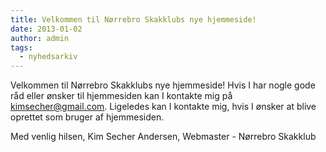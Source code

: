 ```yaml
---
title: Velkommen til Nørrebro Skakklubs nye hjemmeside!
date: 2013-01-02
author: admin
tags:
  - nyhedsarkiv
---
```


Velkommen til Nørrebro Skakklubs nye hjemmeside! Hvis I har nogle gode råd eller ønsker til hjemmesiden kan I kontakte mig på kimsecher@gmail.com. Ligeledes kan I kontakte mig, hvis I ønsker at blive oprettet som bruger af hjemmesiden.

Med venlig hilsen, Kim Secher Andersen, Webmaster - Nørrebro Skakklub
